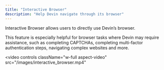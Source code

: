 ```yaml
---
title: "Interactive Browser"
description: "Help Devin navigate through its browser"
---
```


Interactive Browser allows users to directly use Devin’s browser. 

This feature is especially helpful for browser tasks where Devin may require assistance, such as completing CAPTCHAs, completing multi-factor authentication steps, navigating complex websites and more. 

<video
  controls
  className="w-full aspect-video"
  src="/images/interactive_browser.mp4"
></video>
